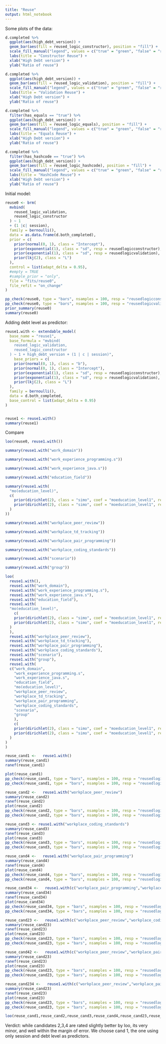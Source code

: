 ```yaml
---
title: "Reuse"
output: html_notebook
---
```


Some plots of the data:

```r
d.completed %>%
  ggplot(aes(high_debt_version)) +
  geom_bar(aes(fill = reused_logic_constructor), position = "fill") + 
  scale_fill_manual("legend", values = c("true" = "green", "false" = "red")) +
  labs(title = "Constructor Reuse") +
  xlab("High Debt version") +
  ylab("Ratio of reuse")

d.completed %>%
  ggplot(aes(high_debt_version)) +
  geom_bar(aes(fill = reused_logic_validation), position = "fill") + 
  scale_fill_manual("legend", values = c("true" = "green", "false" = "red")) +
  labs(title = "Validation Reuse") +
  xlab("High Debt version") +
  ylab("Ratio of reuse")

d.completed %>%
  filter(has_equals == "true") %>%
  ggplot(aes(high_debt_version)) +
  geom_bar(aes(fill = reused_logic_equals), position = "fill") + 
  scale_fill_manual("legend", values = c("true" = "green", "false" = "red")) +
  labs(title = "Equals Reuse") +
  xlab("High Debt version") +
  ylab("Ratio of reuse")

d.completed %>%
  filter(has_hashcode == "true") %>%
  ggplot(aes(high_debt_version)) +
  geom_bar(aes(fill = reused_logic_hashcode), position = "fill") + 
  scale_fill_manual("legend", values = c("true" = "green", "false" = "red")) +
  labs(title = "HashCode Reuse") +
  xlab("High Debt version") +
  ylab("Ratio of reuse")

```

Initial model:

```r
reuse0 <- brm(
  mvbind(
    reused_logic_validation,
    reused_logic_constructor
  ) ~ 1 
  + (1 |c| session),
  family = bernoulli(),
  data = as.data.frame(d.both_completed),
  prior = c(
    prior(normal(0, 1), class = "Intercept"),
    prior(exponential(1), class = "sd", resp = reusedlogicconstructor),
    prior(exponential(1), class = "sd", resp = reusedlogicvalidation),
    prior(lkj(2), class = "L")
  ),
  control = list(adapt_delta = 0.95),
  #empty = TRUE
  #sample_prior = "only",
  file = "fits/reuse0",
  file_refit = "on_change"
)

pp_check(reuse0, type = "bars", nsamples = 100, resp = "reusedlogicconstructor")
pp_check(reuse0, type = "bars", nsamples = 100, resp = "reusedlogicvalidation")
prior_summary(reuse0)
summary(reuse0)
```

Adding debt level as predictor:

```r
reuse1.with <- extendable_model(
  base_name = "reuse1",
  base_formula = "mvbind(
    reused_logic_validation,
    reused_logic_constructor
  ) ~ 1 + high_debt_version + (1 | c | session)",
    base_priors = c(
    prior(normal(0, 1), class = "b"),
    prior(normal(0, 1), class = "Intercept"),
    prior(exponential(1), class = "sd", resp = reusedlogicconstructor),
    prior(exponential(1), class = "sd", resp = reusedlogicvalidation),
    prior(lkj(2), class = "L")
  ),
  family = bernoulli(),
  data = d.both_completed,
  base_control = list(adapt_delta = 0.95)
)


reuse1 <- reuse1.with()
summary(reuse1)
```

Compare

```r
loo(reuse0, reuse1.with())

```


```r
summary(reuse1.with("work_domain"))
```

```r
summary(reuse1.with("work_experience_programming.s"))
```


```r
summary(reuse1.with("work_experience_java.s"))
```

```r
summary(reuse1.with("education_field"))
```

```r
summary(reuse1.with(
  "mo(education_level)", 
  c(
    prior(dirichlet(2), class = "simo", coef = "moeducation_level1", resp = "reusedlogicconstructor"),
    prior(dirichlet(2), class = "simo", coef = "moeducation_level1", resp = "reusedlogicvalidation")
  )
))
```

```r
summary(reuse1.with("workplace_peer_review"))
```

```r
summary(reuse1.with("workplace_td_tracking"))
```

```r
summary(reuse1.with("workplace_pair_programming"))
```

```r
summary(reuse1.with("workplace_coding_standards"))
```

```r
summary(reuse1.with("scenario"))
```

```r
summary(reuse1.with("group"))
```

```r
loo(
  reuse1.with(),
  reuse1.with("work_domain"),
  reuse1.with("work_experience_programming.s"),
  reuse1.with("work_experience_java.s"),
  reuse1.with("education_field"),
  reuse1.with(
  "mo(education_level)", 
    c(
    prior(dirichlet(2), class = "simo", coef = "moeducation_level1", resp = "reusedlogicconstructor"),
    prior(dirichlet(2), class = "simo", coef = "moeducation_level1", resp = "reusedlogicvalidation")
  )
  ),
  reuse1.with("workplace_peer_review"),
  reuse1.with("workplace_td_tracking"),
  reuse1.with("workplace_pair_programming"),
  reuse1.with("workplace_coding_standards"),
  reuse1.with("scenario"),
  reuse1.with("group"),
  reuse1.with(
  c("work_domain", 
    "work_experience_programming.s",
    "work_experience_java.s",
    "education_field",
    "mo(education_level)",
    "workplace_peer_review",
    "workplace_td_tracking",
    "workplace_pair_programming",
    "workplace_coding_standards",
    "scenario",
    "group"
    ),
    c(
    prior(dirichlet(2), class = "simo", coef = "moeducation_level1", resp = "reusedlogicconstructor"),
    prior(dirichlet(2), class = "simo", coef = "moeducation_level1", resp = "reusedlogicvalidation")
  )
)
)


```

```r
reuse_cand1 <-   reuse1.with()
summary(reuse_cand1)
ranef(reuse_cand1)

plot(reuse_cand1)
pp_check(reuse_cand1, type = "bars", nsamples = 100, resp = "reusedlogicconstructor")
pp_check(reuse_cand1, type = "bars", nsamples = 100, resp = "reusedlogicvalidation")
```

```r
reuse_cand2 <-   reuse1.with("workplace_peer_review")
summary(reuse_cand2)
ranef(reuse_cand2)
plot(reuse_cand2)
pp_check(reuse_cand2, type = "bars", nsamples = 100, resp = "reusedlogicconstructor")
pp_check(reuse_cand2, type = "bars", nsamples = 100, resp = "reusedlogicvalidation")
```

```r
reuse_cand3 <- reuse1.with("workplace_coding_standards")
summary(reuse_cand3)
ranef(reuse_cand3)
plot(reuse_cand3)
pp_check(reuse_cand3, type = "bars", nsamples = 100, resp = "reusedlogicconstructor")
pp_check(reuse_cand3, type = "bars", nsamples = 100, resp = "reusedlogicvalidation")
```

```r
reuse_cand4 <-   reuse1.with("workplace_pair_programming")
summary(reuse_cand4)
ranef(reuse_cand4)
plot(reuse_cand4)
pp_check(reuse_cand4, type = "bars", nsamples = 100, resp = "reusedlogicconstructor")
pp_check(reuse_cand4, type = "bars", nsamples = 100, resp = "reusedlogicvalidation")
```

```r
reuse_cand34 <-   reuse1.with(c("workplace_pair_programming","workplace_coding_standards"))
summary(reuse_cand34)
ranef(reuse_cand34)
plot(reuse_cand34)
pp_check(reuse_cand34, type = "bars", nsamples = 100, resp = "reusedlogicconstructor")
pp_check(reuse_cand34, type = "bars", nsamples = 100, resp = "reusedlogicvalidation")
```

```r
reuse_cand23 <-   reuse1.with(c("workplace_peer_review","workplace_coding_standards"))
summary(reuse_cand23)
ranef(reuse_cand23)
plot(reuse_cand23)
pp_check(reuse_cand23, type = "bars", nsamples = 100, resp = "reusedlogicconstructor")
pp_check(reuse_cand23, type = "bars", nsamples = 100, resp = "reusedlogicvalidation")
```

```r
reuse_cand42 <-   reuse1.with(c("workplace_peer_review","workplace_pair_programming"))
summary(reuse_cand23)
ranef(reuse_cand23)
plot(reuse_cand23)
pp_check(reuse_cand23, type = "bars", nsamples = 100, resp = "reusedlogicconstructor")
pp_check(reuse_cand23, type = "bars", nsamples = 100, resp = "reusedlogicvalidation")
```

```r
reuse_cand234 <-   reuse1.with(c("workplace_peer_review","workplace_pair_programming","workplace_coding_standards"))
summary(reuse_cand23)
ranef(reuse_cand23)
plot(reuse_cand23)
pp_check(reuse_cand23, type = "bars", nsamples = 100, resp = "reusedlogicconstructor")
pp_check(reuse_cand23, type = "bars", nsamples = 100, resp = "reusedlogicvalidation")
```

```r
loo(reuse_cand1,reuse_cand2,reuse_cand3,reuse_cand4,reuse_cand23,reuse_cand34,reuse_cand42,reuse_cand234)
```

Verdict: while candidates 2,3,4 are rated slightly better by loo, its very minor, and well within the margin of error. We choose cand 1, the one using only session and debt level as predictors.
